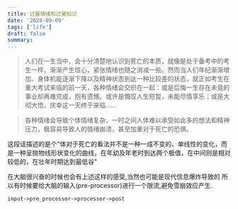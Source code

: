 ```yaml
---
title: 过量情绪和过量知识
date: '2024-09-09'
tags: ['life']
draft: false
summary:
---
```


> 人们在一生当中，会十分清楚地认识到死亡的本质，就像是处于备考中的考生一样，渐渐产生信心，紧张情绪也随之消减一些。然而当人们年纪渐渐增加、身体机能逐渐下降以及精神状态到达一种比较差的状态，就正如考生在重大考试来临的前一天，各种情绪会交织在一起：或是后悔一生存在未竟的事业却再难完成，抱有遗憾。或许是慨叹人生短暂，未能尽情享乐；或是大彻大悟，庆幸这一天终于来临……

> 各种情绪会导致个体情绪复杂，一时之间人体难以承受如此多的想法和精神压力，极容易导致人的情绪崩溃，甚至加重对于死亡的恐惧。

这段话描述的是个"体对于死亡的看法并不是一种一成不变的、单线性的变化，而是一种呈抛物线形状变化的曲线，在年幼及年老时到达两个极值，在中间则是相对较低的，在壮年时期达到最低谷"

在大脑很兴奋的时候也会有上述这样的感受,当然也可能是现代信息爆炸导致的 所以有时候要给大脑的输入(pre-processor)进行一个限流,避免雪崩效应产生.

```mermaid
input->pre_processor->processor->post
```
